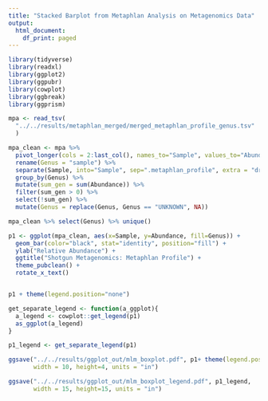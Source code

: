 ```yaml
---
title: "Stacked Barplot from Metaphlan Analysis on Metagenomics Data"
output:
  html_document:
    df_print: paged
---
```



```r
library(tidyverse)
library(readxl)
library(ggplot2)
library(ggpubr)
library(cowplot)
library(ggbreak) 
library(ggprism)
```

```r
mpa <- read_tsv(
  "../../results/metaphlan_merged/merged_metaphlan_profile_genus.tsv"
  )
```
```r
mpa_clean <- mpa %>% 
  pivot_longer(cols = 2:last_col(), names_to="Sample", values_to="Abundance") %>%
  rename(Genus = "sample") %>%
  separate(Sample, into="Sample", sep=".metaphlan_profile", extra = "drop") %>%
  group_by(Genus) %>% 
  mutate(sum_gen = sum(Abundance)) %>%
  filter(sum_gen > 0) %>%
  select(!sum_gen) %>%
  mutate(Genus = replace(Genus, Genus == "UNKNOWN", NA))

mpa_clean %>% select(Genus) %>% unique()
```

```r
p1 <- ggplot(mpa_clean, aes(x=Sample, y=Abundance, fill=Genus)) +
  geom_bar(color="black", stat="identity", position="fill") +
  ylab("Relative Abundance") +
  ggtitle("Shotgun Metagenomics: Metaphlan Profile") + 
  theme_pubclean() + 
  rotate_x_text()


p1 + theme(legend.position="none")
```
```r
get_separate_legend <- function(a_ggplot){
  a_legend <- cowplot::get_legend(p1)
  as_ggplot(a_legend)
}

p1_legend <- get_separate_legend(p1)

```

```r
ggsave("../../results/ggplot_out/mlm_boxplot.pdf", p1+ theme(legend.position="none"), 
       width = 10, height=4, units = "in")

ggsave("../../results/ggplot_out/mlm_boxplot_legend.pdf", p1_legend,
       width = 15, height=15, units = "in")

```



